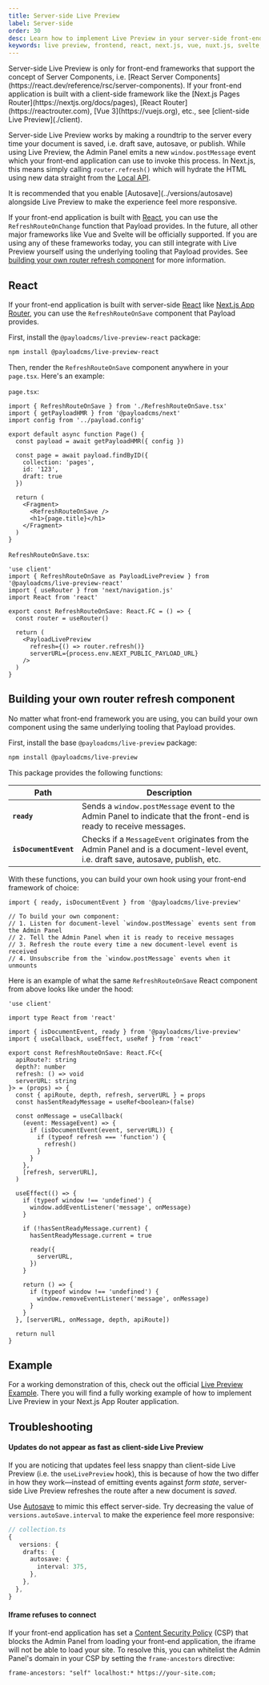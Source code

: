 ```yaml
---
title: Server-side Live Preview
label: Server-side
order: 30
desc: Learn how to implement Live Preview in your server-side front-end application.
keywords: live preview, frontend, react, next.js, vue, nuxt.js, svelte, hook, useLivePreview
---
```


<Banner type="info">
  Server-side Live Preview is only for front-end frameworks that support the concept of Server Components, i.e. [React Server Components](https://react.dev/reference/rsc/server-components). If your front-end application is built with a client-side framework like the [Next.js Pages Router](https://nextjs.org/docs/pages), [React Router](https://reactrouter.com), [Vue 3](https://vuejs.org), etc., see [client-side Live Preview](./client).
</Banner>

Server-side Live Preview works by making a roundtrip to the server every time your document is saved, i.e. draft save, autosave, or publish. While using Live Preview, the Admin Panel emits a new `window.postMessage` event which your front-end application can use to invoke this process. In Next.js, this means simply calling `router.refresh()` which will hydrate the HTML using new data straight from the [Local API](../local-api/overview).

<Banner type="warning">
  It is recommended that you enable [Autosave](../versions/autosave) alongside Live Preview to make the experience feel more responsive.
</Banner>

If your front-end application is built with [React](#react), you can use the `RefreshRouteOnChange` function that Payload provides. In the future, all other major frameworks like Vue and Svelte will be officially supported. If you are using any of these frameworks today, you can still integrate with Live Preview yourself using the underlying tooling that Payload provides. See [building your own router refresh component](#building-your-own-router-refresh-component) for more information.

## React

If your front-end application is built with server-side [React](https://react.dev) like [Next.js App Router](https://nextjs.org/docs/app), you can use the `RefreshRouteOnSave` component that Payload provides.

First, install the `@payloadcms/live-preview-react` package:

```bash
npm install @payloadcms/live-preview-react
```

Then, render the `RefreshRouteOnSave` component anywhere in your `page.tsx`. Here's an example:

`page.tsx`:

```tsx
import { RefreshRouteOnSave } from './RefreshRouteOnSave.tsx'
import { getPayloadHMR } from '@payloadcms/next'
import config from '../payload.config'

export default async function Page() {
  const payload = await getPayloadHMR({ config })

  const page = await payload.findByID({
    collection: 'pages',
    id: '123',
    draft: true
  })

  return (
    <Fragment>
      <RefreshRouteOnSave />
      <h1>{page.title}</h1>
    </Fragment>
  )
}
```

`RefreshRouteOnSave.tsx`:

```tsx
'use client'
import { RefreshRouteOnSave as PayloadLivePreview } from '@payloadcms/live-preview-react'
import { useRouter } from 'next/navigation.js'
import React from 'react'

export const RefreshRouteOnSave: React.FC = () => {
  const router = useRouter()

  return (
    <PayloadLivePreview
      refresh={() => router.refresh()}
      serverURL={process.env.NEXT_PUBLIC_PAYLOAD_URL}
    />
  )
}
```

## Building your own router refresh component

No matter what front-end framework you are using, you can build your own component using the same underlying tooling that Payload provides.

First, install the base `@payloadcms/live-preview` package:

```bash
npm install @payloadcms/live-preview
```

This package provides the following functions:

| Path                  | Description                                                                                                                                |
| --------------------- | ------------------------------------------------------------------------------------------------------------------------------------------ |
| **`ready`**           | Sends a `window.postMessage` event to the Admin Panel to indicate that the front-end is ready to receive messages.                         |
| **`isDocumentEvent`** | Checks if a `MessageEvent` originates from the Admin Panel and is a document-level event, i.e. draft save, autosave, publish, etc.         |

With these functions, you can build your own hook using your front-end framework of choice:

```tsx
import { ready, isDocumentEvent } from '@payloadcms/live-preview'

// To build your own component:
// 1. Listen for document-level `window.postMessage` events sent from the Admin Panel
// 2. Tell the Admin Panel when it is ready to receive messages
// 3. Refresh the route every time a new document-level event is received
// 4. Unsubscribe from the `window.postMessage` events when it unmounts
```

Here is an example of what the same `RefreshRouteOnSave` React component from above looks like under the hood:

```tsx
'use client'

import type React from 'react'

import { isDocumentEvent, ready } from '@payloadcms/live-preview'
import { useCallback, useEffect, useRef } from 'react'

export const RefreshRouteOnSave: React.FC<{
  apiRoute?: string
  depth?: number
  refresh: () => void
  serverURL: string
}> = (props) => {
  const { apiRoute, depth, refresh, serverURL } = props
  const hasSentReadyMessage = useRef<boolean>(false)

  const onMessage = useCallback(
    (event: MessageEvent) => {
      if (isDocumentEvent(event, serverURL)) {
        if (typeof refresh === 'function') {
          refresh()
        }
      }
    },
    [refresh, serverURL],
  )

  useEffect(() => {
    if (typeof window !== 'undefined') {
      window.addEventListener('message', onMessage)
    }

    if (!hasSentReadyMessage.current) {
      hasSentReadyMessage.current = true

      ready({
        serverURL,
      })
    }

    return () => {
      if (typeof window !== 'undefined') {
        window.removeEventListener('message', onMessage)
      }
    }
  }, [serverURL, onMessage, depth, apiRoute])

  return null
}
```

## Example

For a working demonstration of this, check out the official [Live Preview Example](https://github.com/payloadcms/payload/tree/main/examples/live-preview/payload). There you will find a fully working example of how to implement Live Preview in your Next.js App Router application.

## Troubleshooting

#### Updates do not appear as fast as client-side Live Preview

If you are noticing that updates feel less snappy than client-side Live Preview (i.e. the `useLivePreview` hook), this is because of how the two differ in how they work—instead of emitting events against _form state_, server-side Live Preview refreshes the route after a new document is _saved_.

Use [Autosave](../versions/autosave) to mimic this effect server-side. Try decreasing the value of `versions.autoSave.interval` to make the experience feel more responsive:

```ts
// collection.ts
{
   versions: {
    drafts: {
      autosave: {
        interval: 375,
      },
    },
  },
}
```

#### Iframe refuses to connect

If your front-end application has set a [Content Security Policy](https://developer.mozilla.org/en-US/docs/Web/HTTP/CSP) (CSP) that blocks the Admin Panel from loading your front-end application, the iframe will not be able to load your site. To resolve this, you can whitelist the Admin Panel's domain in your CSP by setting the `frame-ancestors` directive:

```plaintext
frame-ancestors: "self" localhost:* https://your-site.com;
```
